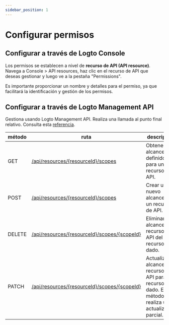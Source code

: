 ```yaml
---
sidebar_position: 1
---
```


# Configurar permisos

## Configurar a través de Logto Console

Los permisos se establecen a nivel de **recurso de API (API resource)**. Navega a <CloudLink to="/api-resources">Console > API resources</CloudLink>, haz clic en el recurso de API que deseas gestionar y luego ve a la pestaña "Permissions".

Es importante proporcionar un nombre y detalles para el permiso, ya que facilitará la identificación y gestión de los permisos.

## Configurar a través de Logto Management API

Gestiona usando Logto Management API. Realiza una llamada al punto final relativo. Consulta esta [referencia](https://openapi.logto.io/operation/operation-listresourcescopes).

| método | ruta                                                                                                                 | descripción                                                                                                  |
| ------ | -------------------------------------------------------------------------------------------------------------------- | ------------------------------------------------------------------------------------------------------------ |
| GET    | [/api/resources/\{resourceId\}/scopes](https://openapi.logto.io/operation/operation-listresourcescopes)              | Obtener los alcances definidos para un recurso de API.                                                       |
| POST   | [/api/resources/\{resourceId\}/scopes](https://openapi.logto.io/operation/operation-createresourcescope)             | Crear un nuevo alcance para un recurso de API.                                                               |
| DELETE | [/api/resources/\{resourceId\}/scopes/\{scopeId\}](https://openapi.logto.io/operation/operation-deleteresourcescope) | Eliminar un alcance de recurso de API del recurso dado.                                                      |
| PATCH  | [/api/resources/\{resourceId\}/scopes/\{scopeId\}](https://openapi.logto.io/operation/operation-updateresourcescope) | Actualizar un alcance de recurso de API para el recurso dado. Este método realiza una actualización parcial. |
